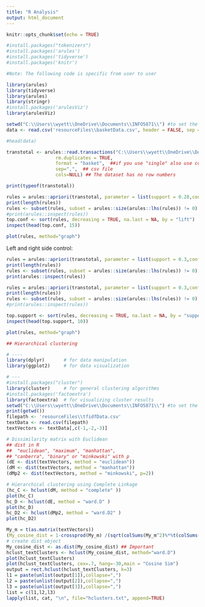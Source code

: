 ```yaml
---
title: "R Analysis"
output: html_document
---
```


```r
knitr::opts_chunk$set(echo = TRUE)
```

```r
#install.packages("tokenizers")
#install.packages('arules')
#install.packages('tidyverse')
#install.packages('knitr')
```


```r
#Note: The following code is specific from user to user

library(arules)
library(tidyverse)
library(arules)
library(stringr)
#install.packages('arulesViz')
library(arulesViz)

setwd("C:\\Users\\wyett\\OneDrive\\Documents\\INFO5871\\") #to set the new working Directory
data <- read.csv('resourceFiles\\basketData.csv', header = FALSE, sep = ',')

#head(data)

```
```r
transtotal <- arules::read.transactions("C:\\Users\\wyett\\OneDrive\\Documents\\INFO5871\\resourceFiles\\basketData.csv",
                  rm.duplicates = TRUE, 
                  format = "basket",  ##if you use "single" also use cols=c(1,2)
                  sep=",",  ## csv file
                  cols=NULL) ## The dataset has no row numbers

print(typeof(transtotal))

```

```r

rules = arules::apriori(transtotal, parameter = list(support = 0.28,confidence = 0.1), maxlen=5)
print(length(rules))
rules <- subset(rules, subset = arules::size(arules::lhs(rules)) != 0)
#print(arules::inspect(rules))
top.conf <- sort(rules, decreasing = TRUE, na.last = NA, by = "lift")
inspect(head(top.conf, 15))
```

```r
plot(rules, method="graph")

```

Left and right side control:
```r
rules = arules::apriori(transtotal, parameter = list(support = 0.3,confidence = 0.6), maxlen=2,appearance = list(lhs = c("time"), default="rhs"))
print(length(rules))
rules <- subset(rules, subset = arules::size(arules::lhs(rules)) != 0)
print(arules::inspect(rules))

```

```r
rules = arules::apriori(transtotal, parameter = list(support = 0.3,confidence = 0.6), maxlen=5,appearance = list(rhs = c("energy"), default="lhs"))
print(length(rules))
rules <- subset(rules, subset = arules::size(arules::lhs(rules)) != 0)
#print(arules::inspect(rules))

top.support <- sort(rules, decreasing = TRUE, na.last = NA, by = "support")
inspect(head(top.support, 10))
```

```r
plot(rules, method="graph")
```



```r
## Hierarchical clustering 

# ----
library(dplyr)       # for data manipulation
library(ggplot2)     # for data visualization

# ---
#install.packages("cluster")
library(cluster)     # for general clustering algorithms
#install.packages('factoextra')
library(factoextra)  # for visualizing cluster results
setwd("C:\\Users\\wyett\\OneDrive\\Documents\\INFO5871\\") #to set the new working Directory
print(getwd())
filepath <- 'resourceFiles\\tfidfData.csv'
textData <- read.csv(filepath)
textVectors <- textData[,c(-1,-2,-3)]
```
```r

# Dissimilarity matrix with Euclidean
## dist in R
##  "euclidean", "maximum", "manhattan", 
## "canberra", "binary" or "minkowski" with p
(dE <- dist(textVectors, method = "euclidean"))
(dM <- dist(textVectors, method = "manhattan"))
(dMp2 <- dist(textVectors, method = "minkowski", p=2))

# Hierarchical clustering using Complete Linkage
(hc_C <- hclust(dM, method = "complete" ))
plot(hc_C)
hc_D <- hclust(dE, method = "ward.D" )
plot(hc_D)
hc_D2 <- hclust(dMp2, method = "ward.D2" )
plot(hc_D2)
```

```r
My_m = t(as.matrix(textVectors))
(My_cosine_dist = 1-crossprod(My_m) /(sqrt(colSums(My_m^2)%*%t(colSums(My_m^2)))))
# create dist object
My_cosine_dist <- as.dist(My_cosine_dist) ## Important
hclust_textClusters <- hclust(My_cosine_dist, method="ward.D")
plot(hclust_textClusters)
plot(hclust_textClusters, cex=.7, hang=-30,main = "Cosine Sim")
output = rect.hclust(hclust_textClusters, k=3)
l1 = paste(unlist(output[1]),collapse=",")
l2 = paste(unlist(output[2]),collapse=",")
l3 = paste(unlist(output[3]),collapse=",")
list = c(l1,l2,l3)
lapply(list, cat, "\n", file="hclusters.txt", append=TRUE)
```